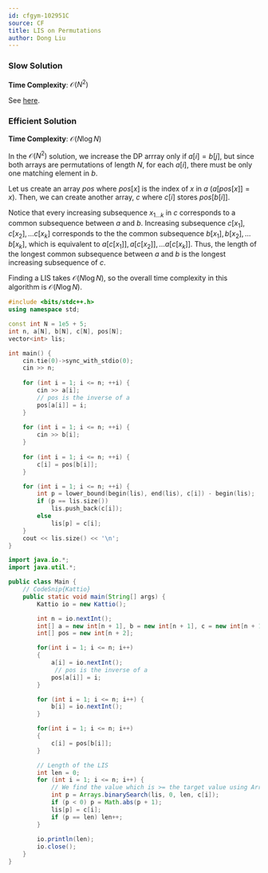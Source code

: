 ```yaml
---
id: cfgym-102951C
source: CF
title: LIS on Permutations
author: Dong Liu
---
```


### Slow Solution

**Time Complexity**: $\mathcal O(N^2)$

See [here](/gold/paths-grids#solution---longest-common-subsequence).

### Efficient Solution

**Time Complexity**: $\mathcal O(N\log N)$

In the $\mathcal O(N^2)$ solution, we increase the DP arrray only if
$a[i] = b[j]$, but since both arrays are permutations of length $N$, for each
$a[i]$, there must be only one matching element in $b$.

Let us create an array $pos$ where $pos[x]$ is the index of $x$ in $a$
($a[pos[x]] = x$). Then, we can create another array, $c$ where $c[i]$ stores
$pos[b[i]]$.

Notice that every increasing subsequence $x_{1 \dots k}$ in $c$ corresponds to a
common subsequence between $a$ and $b$. Increasing subsequence
$c[x_1], c[x_2], \dots c[x_k]$ corresponds to the the common subsequence
$b[x_1], b[x_2], \dots b[x_k]$, which is equivalent to
$a[c[x_1]], a[c[x_2]], \dots a[c[x_k]]$. Thus, the length of the longest common
subsequence between $a$ and $b$ is the longest increasing subsequence of $c$.

Finding a LIS takes $\mathcal O(N\log N)$, so the overall time complexity in
this algorithm is $\mathcal O(N\log N)$.

<LanguageSection>

<CPPSection>

```cpp
#include <bits/stdc++.h>
using namespace std;

const int N = 1e5 + 5;
int n, a[N], b[N], c[N], pos[N];
vector<int> lis;

int main() {
	cin.tie(0)->sync_with_stdio(0);
	cin >> n;
	
	for (int i = 1; i <= n; ++i) {
		cin >> a[i];
		// pos is the inverse of a
		pos[a[i]] = i;
	}
	
	for (int i = 1; i <= n; ++i) {
		cin >> b[i];
	}
	
	for (int i = 1; i <= n; ++i) {
		c[i] = pos[b[i]];
	}

	for (int i = 1; i <= n; ++i) {
		int p = lower_bound(begin(lis), end(lis), c[i]) - begin(lis);
		if (p == lis.size())
			lis.push_back(c[i]);
		else
			lis[p] = c[i];
	}
	cout << lis.size() << '\n';
}
```

</CPPSection>

<JavaSection>
	
``` java
import java.io.*;
import java.util.*;

public class Main {
	// CodeSnip{Kattio}
	public static void main(String[] args) {
		Kattio io = new Kattio();

		int n = io.nextInt();		
		int[] a = new int[n + 1], b = new int[n + 1], c = new int[n + 1], lis = new int[n + 1];
		int[] pos = new int[n + 2];

		for(int i = 1; i <= n; i++)
		{
			a[i] = io.nextInt();
			 // pos is the inverse of a
			pos[a[i]] = i;
		}

		for (int i = 1; i <= n; i++) {
			b[i] = io.nextInt();
		}

		for(int i = 1; i <= n; i++)
		{
			c[i] = pos[b[i]];
		}

		// Length of the LIS
		int len = 0; 
		for (int i = 1; i <= n; i++) {
			// We find the value which is >= the target value using Arrays.binarySearch.
			int p = Arrays.binarySearch(lis, 0, len, c[i]); 
			if (p < 0) p = Math.abs(p + 1);
			lis[p] = c[i];
			if (p == len) len++;
		}
		
		io.println(len);
		io.close();
	}
}	
```	
				 
</JavaSection>

</LanguageSection>

